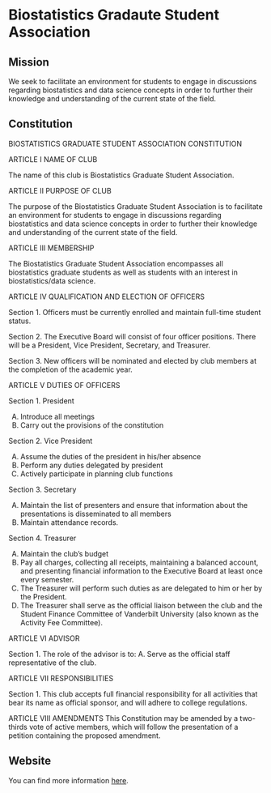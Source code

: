 # Biostatistics Gradaute Student Association {#bgsa}

## Mission

We seek to facilitate an environment for students to engage in discussions regarding biostatistics and data science concepts in order to further their knowledge and understanding of the current state of the field.

## Constitution 

BIOSTATISTICS GRADUATE STUDENT ASSOCIATION CONSTITUTION

ARTICLE I
NAME OF CLUB

The name of this club is Biostatistics Graduate Student Association.

ARTICLE II
PURPOSE OF CLUB

The purpose of the Biostatistics Graduate Student Association is to facilitate an environment for students to engage in discussions regarding biostatistics and data science concepts in order to further their knowledge and understanding of the current state of the field.

ARTICLE III
MEMBERSHIP

The Biostatistics Graduate Student Association encompasses all biostatistics graduate students as well as students with an interest in biostatistics/data science. 

ARTICLE IV
QUALIFICATION AND ELECTION OF OFFICERS

Section 1.
Officers must be currently enrolled and maintain full-time student status. 


Section 2.
The Executive Board will consist of four officer positions. There will be a President, Vice President, Secretary, and Treasurer.


Section 3.
New officers will be nominated and elected by club members at the completion of the academic year. 

ARTICLE V
DUTIES OF OFFICERS

Section 1.
President

A.	Introduce all meetings
B.	Carry out the provisions of the constitution

Section 2.
Vice President

A.	Assume the duties of the president in his/her absence
B.	Perform any duties delegated by president
C.	Actively participate in planning club functions

Section 3.
Secretary

A.	Maintain the list of presenters and ensure that information about the presentations is disseminated to all members
B.	Maintain attendance records.

Section 4.
Treasurer

A.	Maintain the club’s budget
B.	Pay all charges, collecting all receipts, maintaining a balanced account, and presenting financial information to the Executive Board at least once every semester. 
C.	The Treasurer will perform such duties as are delegated to him or her by the President. 
D.	The Treasurer shall serve as the official liaison between the club and the Student Finance Committee of Vanderbilt University (also known as the Activity Fee Committee).

ARTICLE VI
ADVISOR

Section 1.
The role of the advisor is to:
A.	Serve as the official staff representative of the club.

ARTICLE VII
RESPONSIBILITIES

Section 1. 
This club accepts full financial responsibility for all activities that bear its name as official sponsor, and will adhere to college regulations.

ARTICLE VIII
AMENDMENTS
This Constitution may be amended by a two-thirds vote of active members, which will follow the presentation of a petition containing the proposed amendment.

## Website

You can find more information [here](https://anchorlink.vanderbilt.edu/organization/Biostatistics).

